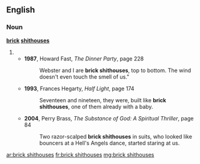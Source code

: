 ==English==

===Noun===
'''[[brick]] [[shithouses]]'''

#{{plural of|brick shithouse}}
#*'''1987''', Howard Fast, ''The Dinner Party'', page 228
#*:Webster and I are '''brick shithouses''', top to bottom. The wind doesn't even touch the smell of us."
#*'''1993''', Frances Hegarty, ''Half Light'', page 174
#*:Seventeen and nineteen, they were, built like '''brick shithouses''', one of them already with a baby.
#*'''2004''', Perry Brass, ''The Substance of God: A Spiritual Thriller'', page 84
#*:Two razor-scalped '''brick shithouses''' in suits, who looked like bouncers at a Hell's Angels dance, started staring at us.

[[ar:brick shithouses]]
[[fr:brick shithouses]]
[[mg:brick shithouses]]